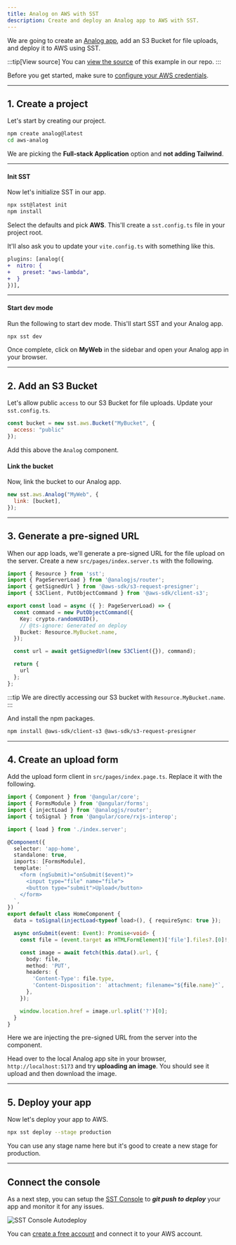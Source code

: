 ```yaml
---
title: Analog on AWS with SST
description: Create and deploy an Analog app to AWS with SST.
---
```


We are going to create an [Analog app](https://analogjs.org/), add an S3 Bucket for file uploads, and deploy it to AWS using SST.

:::tip[View source]
You can [view the source](https://github.com/sst/sst/tree/dev/examples/aws-analog) of this example in our repo.
:::

Before you get started, make sure to [configure your AWS credentials](/docs/iam-credentials#credentials).

---

## 1. Create a project

Let's start by creating our project.

```bash
npm create analog@latest
cd aws-analog
```

We are picking the **Full-stack Application** option and **not adding Tailwind**.

---

#### Init SST

Now let's initialize SST in our app.

```bash
npx sst@latest init
npm install
```

Select the defaults and pick **AWS**. This'll create a `sst.config.ts` file in your project root.

It'll also ask you to update your `vite.config.ts` with something like this.

```diff lang="ts" title="vite.config.ts"
plugins: [analog({
+  nitro: {
+    preset: "aws-lambda",
+  }
})],
```

---

#### Start dev mode

Run the following to start dev mode. This'll start SST and your Analog app.

```bash
npx sst dev
```

Once complete, click on **MyWeb** in the sidebar and open your Analog app in your browser.

---

## 2. Add an S3 Bucket

Let's allow public `access` to our S3 Bucket for file uploads. Update your `sst.config.ts`.

```js title="sst.config.ts"
const bucket = new sst.aws.Bucket("MyBucket", {
  access: "public"
});
```

Add this above the `Analog` component.

#### Link the bucket

Now, link the bucket to our Analog app.

```js title="sst.config.ts" {2}
new sst.aws.Analog("MyWeb", {
  link: [bucket],
});
```

---

## 3. Generate a pre-signed URL

When our app loads, we'll generate a pre-signed URL for the file upload on the server. Create a new `src/pages/index.server.ts` with the following.

```ts title="src/pages/index.server.ts" {10}
import { Resource } from 'sst';
import { PageServerLoad } from '@analogjs/router';
import { getSignedUrl } from '@aws-sdk/s3-request-presigner';
import { S3Client, PutObjectCommand } from '@aws-sdk/client-s3';

export const load = async ({ }: PageServerLoad) => {
  const command = new PutObjectCommand({
    Key: crypto.randomUUID(),
    // @ts-ignore: Generated on deploy
    Bucket: Resource.MyBucket.name,
  });

  const url = await getSignedUrl(new S3Client({}), command);

  return {
    url
  };
};
```

:::tip
We are directly accessing our S3 bucket with `Resource.MyBucket.name`.
:::

And install the npm packages.

```bash
npm install @aws-sdk/client-s3 @aws-sdk/s3-request-presigner
```

---

## 4. Create an upload form

Add the upload form client in `src/pages/index.page.ts`. Replace it with the following.

```ts title="src/pages/index.page.ts" {6,20}
import { Component } from '@angular/core';
import { FormsModule } from '@angular/forms';
import { injectLoad } from '@analogjs/router';
import { toSignal } from '@angular/core/rxjs-interop';

import { load } from './index.server';

@Component({
  selector: 'app-home',
  standalone: true,
  imports: [FormsModule],
  template: `
    <form (ngSubmit)="onSubmit($event)">
      <input type="file" name="file">
      <button type="submit">Upload</button>
    </form>
  `,
})
export default class HomeComponent {
  data = toSignal(injectLoad<typeof load>(), { requireSync: true });

  async onSubmit(event: Event): Promise<void> {
    const file = (event.target as HTMLFormElement)['file'].files?.[0]!;

    const image = await fetch(this.data().url, {
      body: file,
      method: 'PUT',
      headers: {
        'Content-Type': file.type,
        'Content-Disposition': `attachment; filename="${file.name}"`,
      },
    });

    window.location.href = image.url.split('?')[0];
  }
}
```

Here we are injecting the pre-signed URL from the server into the component.

Head over to the local Analog app site in your browser, `http://localhost:5173` and try **uploading an image**. You should see it upload and then download the image.

---

## 5. Deploy your app

Now let's deploy your app to AWS.

```bash
npx sst deploy --stage production
```

You can use any stage name here but it's good to create a new stage for production.

---

## Connect the console

As a next step, you can setup the [SST Console](/docs/console/) to _**git push to deploy**_ your app and monitor it for any issues. 

![SST Console Autodeploy](../../../../../assets/docs/start/sst-console-autodeploy.png)

You can [create a free account](https://console.sst.dev) and connect it to your AWS account.


